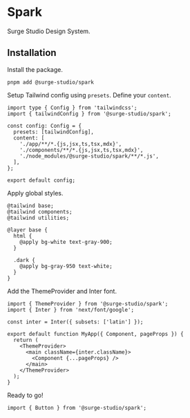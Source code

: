 
<Meta title="Introduction" />

# Spark

Surge Studio Design System.

## Installation

Install the package.

```
pnpm add @surge-studio/spark
```

Setup Tailwind config using `presets`. Define your `content`.

```
import type { Config } from 'tailwindcss';
import { tailwindConfig } from '@surge-studio/spark';

const config: Config = {
  presets: [tailwindConfig],
  content: [
    './app/**/*.{js,jsx,ts,tsx,mdx}',
    './components/**/*.{js,jsx,ts,tsx,mdx}',
    './node_modules/@surge-studio/spark/**/*.js',
  ],
};

export default config;
```

Apply global styles.

```
@tailwind base;
@tailwind components;
@tailwind utilities;

@layer base {
  html {
    @apply bg-white text-gray-900;
  }

  .dark {
    @apply bg-gray-950 text-white;
  }
}
```

Add the ThemeProvider and Inter font.

```
import { ThemeProvider } from '@surge-studio/spark';
import { Inter } from 'next/font/google';

const inter = Inter({ subsets: ['latin'] });

export default function MyApp({ Component, pageProps }) {
  return (
    <ThemeProvider>
      <main className={inter.className}>
        <Component {...pageProps} />
      </main>
    </ThemeProvider>
  );
}
```

Ready to go!

```
import { Button } from '@surge-studio/spark';
```
